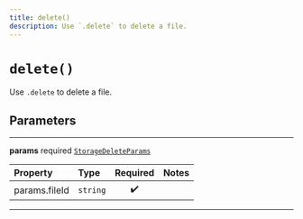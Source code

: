 ```yaml
---
title: delete()
description: Use `.delete` to delete a file.
---
```


# `delete()`

Use `.delete` to delete a file.

## Parameters

---

**params** <span className="optional-status">required</span> [`StorageDeleteParams`](/reference/javascript/storage/types/storage-delete-params)

| Property                                          | Type     | Required | Notes |
| :------------------------------------------------ | :------- | :------: | :---- |
| <span className="light-grey">params.</span>fileId | `string` |    ✔️    |       |

---
